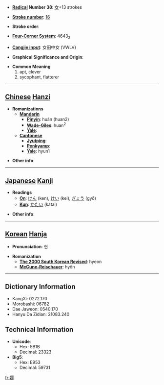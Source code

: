 * '''[[Wiktionary:Chinese radical index| Radical]] Number 38''': [[Wiktionary:Chinese radical index 女|女]]+13 strokes

* '''[[Wiktionary:Chinese total strokes index|Stroke number]]''': [[Wiktionary:Chinese total strokes index 16|16]]

* '''Stroke order''': 

* '''[[Wiktionary:Chinese four corner index|Four-Corner System]]''': 4643<sub>2</sub>

* '''[[Wiktionary:Chinese Cangjie index|Cangjie input]]''': 女田中女 (VWLV)

* '''Graphical Significance and Origin''': 

* '''Common Meaning'''
*#apt, clever
*# sycophant, flatterer


----

== [[Chinese]] [[Hanzi]] ==

* '''Romanizations'''
** '''[[Mandarin]]'''
*** '''[[Pinyin]]''': huán (huan2)
*** '''[[Wade-Giles]]''': huan<sup>2</sup>
*** '''[[Yale]]''': 
** '''[[Cantonese]]'''
*** '''[[Jyutping]]''':
*** '''[[Penkyamp]]''': 
*** '''[[Yale]]''': hyun1

* '''Other info''': 

----

== [[Japanese]] [[Kanji]] ==

* '''Readings'''
** '''[[On]]''': [[けん]] (ken), [[けい]] (kei), [[ぎょう]] (gyō)
** '''[[Kun]]''': [[かたい]] (katai)

* '''Other info''':  

----

== [[Korean]] [[Hanja]] ==

* '''Pronunciation''': 현

* '''Romanization'''
** '''[[The 2000 South Korean Revised Romanization|The 2000 South Korean Revised]]''': hyeon
** '''[[McCune-Reischauer]]''': hyŏn

----

== Dictionary Information ==

* KangXi: 0272.170
* Morobashi: 06782
* Dae Jaweon: 0540.170
* Hanyu Da Zidian: 21083.240

== Technical Information ==

* '''Unicode''':
** Hex: 5B1B
** Decimal: 23323
* '''Big5''':
** Hex: E953
** Decimal: 59731

[[fr:嬛]]